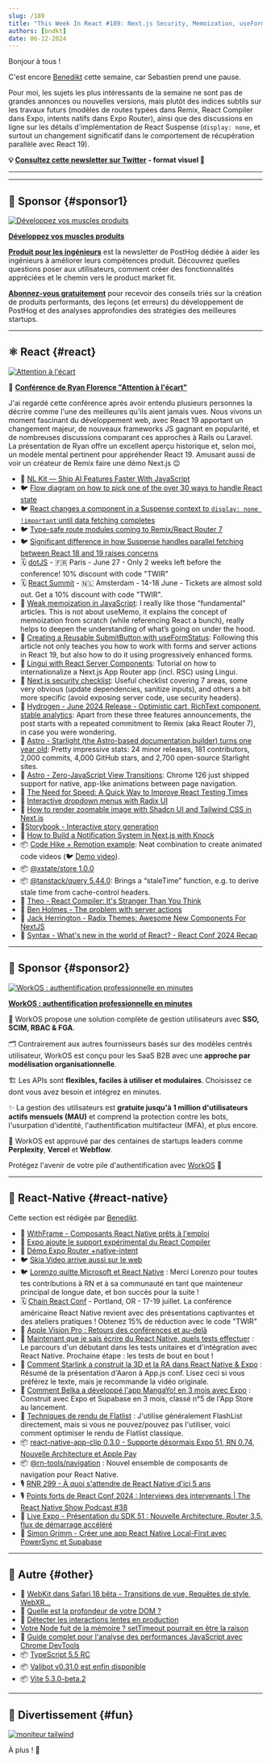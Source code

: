 ```yaml
---
slug: /189
title: "This Week In React #189: Next.js Security, Memoization, useFormStatus, React State, Remix Typesafe Routes, View Transitions, Astro, Starlight, Hydrogen, Remotion, Lingui, Storybook, Skia Video, Starlink, App Clips, VisionOS..."
authors: [bndkt]
date: 06-12-2024
---
```


Bonjour à tous !

C'est encore [Benedikt](https://x.com/bndkt) cette semaine, car Sebastien prend une pause.

Pour moi, les sujets les plus intéressants de la semaine ne sont pas de grandes annonces ou nouvelles versions, mais plutôt des indices subtils sur les travaux futurs (modèles de routes typées dans Remix, React Compiler dans Expo, intents natifs dans Expo Router), ainsi que des discussions en ligne sur les détails d'implémentation de React Suspense (`display: none`, et surtout un changement significatif dans le comportement de récupération parallèle avec React 19).

<!-- truncate -->

**💡 [Consultez cette newsletter sur Twitter](https://slo.im/thread) - format visuel 🎨**

---


<Support />

---

## 💸 Sponsor {#sponsor1}

[![Développez vos muscles produits](/emails/issues/183/posthog.jpg)](https://newsletter.posthog.com/?utm_source=twir&utm_campaign=twir)

**[Développez vos muscles produits](https://newsletter.posthog.com/?utm_source=twir&utm_campaign=twir)**

[**Produit pour les ingénieurs**](https://newsletter.posthog.com/?utm_source=twir&utm_campaign=twir) est la newsletter de PostHog dédiée à aider les ingénieurs à améliorer leurs compétences produit. Découvrez quelles questions poser aux utilisateurs, comment créer des fonctionnalités appréciées et le chemin vers le product market fit.

[**Abonnez-vous gratuitement**](https://newsletter.posthog.com/?utm_source=twir&utm_campaign=twir) pour recevoir des conseils triés sur la création de produits performants, des leçons (et erreurs) du développement de PostHog et des analyses approfondies des stratégies des meilleures startups.

---

## ⚛️ React {#react}

[![Attention à l'écart](/emails/issues/189/react189.jpg)](https://www.youtube.com/live/1g5ruM-16_Y?t=7443s)

🎥 **[Conférence de Ryan Florence "Attention à l'écart"](https://www.youtube.com/live/1g5ruM-16_Y?t=7443s)**

J'ai regardé cette conférence après avoir entendu plusieurs personnes la décrire comme l'une des meilleures qu'ils aient jamais vues. Nous vivons un moment fascinant du développement web, avec React 19 apportant un changement majeur, de nouveaux frameworks JS gagnant en popularité, et de nombreuses discussions comparant ces approches à Rails ou Laravel. La présentation de Ryan offre un excellent aperçu historique et, selon moi, un modèle mental pertinent pour appréhender React 19. Amusant aussi de voir un créateur de Remix faire une démo Next.js 😉

- 💸 [NL Kit — Ship AI Features Faster With JavaScript](https://nlkit.com)
- 🐦 [Flow diagram on how to pick one of the over 30 ways to handle React state](https://x.com/housecor/status/1799435036736778364)
- 🐦 [React changes a component in a Suspense context to `display: none !important` until data fetching completes](https://x.com/cpojer/status/1798912741383844237)
- 🐦 [Type-safe route modules coming to Remix/React Router 7](https://x.com/pcattori/status/1799194706850504818)
- 🐦 [Significant difference in how Suspense handles parallel fetching between React 18 and 19 raises concerns](https://x.com/TkDodo/status/1800501040766144676)
- 🗓 [dotJS](https://www.dotjs.io/?utm_source=thisweekinreact) - 🇫🇷 Paris - June 27 - Only 2 weeks left before the conference! 10% discount with code "TWIR"
- 🗓 [React Summit](https://reactsummit.com/?utm_source=thisweekinreact) - 🇳🇱 Amsterdam - 14-18 June - Tickets are almost sold out. Get a 10% discount with code "TWIR".
- 📜 [Weak memoization in JavaScript](https://dev.to/thekashey/weak-memoization-in-javascript-4po6): I really like those “fundamental” articles. This is not about useMemo, it explains the concept of memoization from scratch (while referencing React a bunch), really helps to deepen the understanding of what’s going on under the hood.
- 📜 [Creating a Reusable SubmitButton with useFormStatus](https://aurorascharff.no/posts/creating-a-reusable-submitbutton-with-useformstatus/): Following this article not only teaches you how to work with forms and server actions in React 19, but also how to do it using progressively enhanced forms.
- 📜 [Lingui with React Server Components](https://lingui.dev/tutorials/react-rsc): Tutorial on how to internationalize a Next.js App Router app (incl. RSC) using Lingui.
- 📜 [Next.js security checklist](https://blog.arcjet.com/next-js-security-checklist/): Useful checklist covering 7 areas, some very obvious (update dependencies, sanitize inputs), and others a bit more specific (avoid exposing server code, use security headers).
- 📜 [Hydrogen - June 2024 Release - Optimistic cart, RichText component, stable analytics](https://hydrogen.shopify.dev/update/june-2024): Apart from these three features announcements, the post starts with a repeated commitment to Remix (aka React Router 7), in case you were wondering.
- 📜 [Astro - Starlight (the Astro-based documentation builder) turns one year old](https://astro.build/blog/starlight-turns-one/): Pretty impressive stats: 24 minor releases, 181 contributors, 2,000 commits, 4,000 GitHub stars, and 2,700 open-source Starlight sites.
- 📜 [Astro - Zero-JavaScript View Transitions](https://astro.build/blog/future-of-astro-zero-js-view-transitions/): Chrome 126 just shipped support for native, app-like animations between page navigation.
- 📜 [The Need for Speed: A Quick Way to Improve React Testing Times](https://www.helpscout.com/blog/improve-react-testing-times/)
- 📜 [Interactive dropdown menus with Radix UI](https://www.joshuawootonn.com/radix-interactive-dropdown)
- 📜 [How to render zoomable image with Shadcn UI and Tailwind CSS in Next.js](https://www.nico.fyi/blog/easy-zoomable-image-with-shadcn-tailwind)
- 📜[Storybook - Interactive story generation](https://storybook.js.org/blog/interactive-story-generation/)
- 📜 [How to Build a Notification System in Next.js with Knock](https://spacejelly.dev/posts/how-to-build-a-notification-system-in-next-js-with-knock)
- 📦 [Code Hike + Remotion example](https://github.com/code-hike/examples/tree/main/with-remotion): Neat combination to create animated code videos (🐦 [Demo video](https://x.com/pomber/status/1800108854459715864?t=8ickNCn-Orou7665JY31VA&s=19)).
- 📦 [@xstate/store 1.0.0](https://github.com/statelyai/xstate/releases/tag/%40xstate%2Fstore%401.0.0)
- 📦 [@tanstack/query 5.44.0](https://github.com/TanStack/query/releases/tag/v5.44.0): Brings a “staleTime” function, e.g. to derive stale time from cache-control headers.
- 🎥 [Theo - React Compiler: It's Stranger Than You Think](https://www.youtube.com/watch?v=wnXGSwrOw80)
- 🎥 [Ben Holmes - The problem with server actions](https://www.youtube.com/watch?v=GPYAC1qGD44)
- 🎥 [Jack Herrington - Radix Themes: Awesome New Components For NextJS](https://www.youtube.com/watch?v=SKm2XGxbLLM)
- 🎥 [Syntax - What's new in the world of React? - React Conf 2024 Recap](https://www.youtube.com/watch?v=udXZw-9LdOM)

<SubscribeFormEmbed placement="middle" />

---

## 💸 Sponsor {#sponsor2}

[![WorkOS : authentification professionnelle en minutes](/emails/issues/189/WorkOS.jpg)](https://workos.com/?utm_source=thisweekinreact&utm_medium=newsletter&utm_campaign=q22024)

**[WorkOS : authentification professionnelle en minutes](https://workos.com/?utm_source=thisweekinreact&utm_medium=newsletter&utm_campaign=q22024)**

🔐 WorkOS propose une solution complète de gestion utilisateurs avec **SSO, SCIM, RBAC & FGA**.

🗂️ Contrairement aux autres fournisseurs basés sur des modèles centrés utilisateur, WorkOS est conçu pour les SaaS B2B avec une **approche par modélisation organisationnelle**.

🏗️ Les APIs sont **flexibles, faciles à utiliser et modulaires**. Choisissez ce dont vous avez besoin et intégrez en minutes.

✨ La gestion des utilisateurs est **gratuite jusqu'à 1 million d'utilisateurs actifs mensuels (MAU)** et comprend la protection contre les bots, l'usurpation d'identité, l'authentification multifacteur (MFA), et plus encore.

🤝 WorkOS est approuvé par des centaines de startups leaders comme **Perplexity**, **Vercel** et **Webflow**.

Protégez l'avenir de votre pile d'authentification avec [WorkOS](https://workos.com/?utm_source=thisweekinreact&utm_medium=newsletter&utm_campaign=q22024) 🚀

---

## 📱 React-Native {#react-native}

Cette section est rédigée par [Benedikt](https://twitter.com/bndkt).

- 💸 [WithFrame - Composants React Native prêts à l'emploi](https://withfra.me/?utm_source=thisweekinreact&utm_medium=email&utm_campaign=quick-link--2)
- 👀 [Expo ajoute le support expérimental du React Compiler](https://github.com/expo/expo/pull/29168)
- 👀 [Démo Expo Router +native-intent](https://github.com/EvanBacon/expo-router-native-intent-demo)
- 🐦 [Skia Video arrive aussi sur le web](https://x.com/wcandillon/status/1799859456584646663)
- 🐦 [Lorenzo quitte Microsoft et React Native](https://x.com/Kelset/status/1800158749811966280?t=jif1MJRNNYc3wIE1cIUJvw&s=19) : Merci Lorenzo pour toutes tes contributions à RN et à sa communauté en tant que mainteneur principal de longue date, et bon succès pour la suite !
- 🗓 [Chain React Conf](https://chainreactconf.com/?utm_source=thisweekinreact) - Portland, OR - 17-19 juillet. La conférence américaine React Native revient avec des présentations captivantes et des ateliers pratiques ! Obtenez 15% de réduction avec le code "TWIR"
- 📜 [Apple Vision Pro : Retours des conférences et au-delà](https://www.callstack.com/blog/apple-vision-pro-insights-from-conferences-and-beyond)
- 📜 [Maintenant que je sais écrire du React Native, quels tests effectuer](https://thoughtbot.com/blog/now-that-i-can-write-react-native-what-should-i-test) : Le parcours d'un débutant dans les tests unitaires et d'intégration avec React Native. Prochaine étape : les tests de bout en bout !
- 📜 [Comment Starlink a construit la 3D et la RA dans React Native & Expo](https://www.notjust.dev/blog/react-native-starlink) : Résumé de la présentation d'Aaron à App.js conf. Lisez ceci si vous préférez le texte, mais je recommande la vidéo originale.
- 📜 [Comment Belka a développé l'app MangaYo! en 3 mois avec Expo](https://expo.dev/blog/how-belka-built-mangayo-app-in-just-3-months-with-expo) : Construit avec Expo et Supabase en 3 mois, classé n°5 de l'App Store au lancement.
- 📜 [Techniques de rendu de Flatlist](https://www.andydevs.dev/articles/flatlist-rendering-techniques) : J'utilise généralement FlashList directement, mais si vous ne pouvez/pouvez pas l'utiliser, voici comment optimiser le rendu de Flatlist classique.
- 📦 [react-native-app-clip 0.3.0 - Supporte désormais Expo 51, RN 0.74, Nouvelle Architecture et Apple Pay](https://github.com/bndkt/react-native-app-clip/releases/tag/v0.3.0)
- 📦 [@rn-tools/navigation](https://github.com/ajsmth/rn-tools/blob/main/packages/navigation/readme.md) : Nouvel ensemble de composants de navigation pour React Native.
- 🎙️ [RNR 299 - À quoi s'attendre de React Native d'ici 5 ans](https://www.reactnativeradio.com/episodes/rnr-299-what-to-expect-from-react-native-in-5-years)
- 🎙️ [Points forts de React Conf 2024 : Interviews des intervenants | The React Native Show Podcast #38](https://www.youtube.com/watch?v=EP2IzK6rPv8)
- 🎥 [Live Expo - Présentation du SDK 51 : Nouvelle Architecture, Router 3.5, flux de démarrage accéléré](https://www.youtube.com/watch?v=k1ISWPgP4S4)
- 🎥 [Simon Grimm - Créer une app React Native Local-First avec PowerSync et Supabase](https://www.youtube.com/watch?v=xvvVGOyRgZg)

---

## 🔀 Autre {#other}

- 📜 [WebKit dans Safari 18 bêta - Transitions de vue, Requêtes de style, WebXR...](https://webkit.org/blog/15443/news-from-wwdc24-webkit-in-safari-18-beta/)
- 📜 [Quelle est la profondeur de votre DOM ?](https://frontendatscale.com/blog/how-deep-is-your-dom/)
- 📜 [Détecter les interactions lentes en production](https://web.dev/articles/find-slow-interactions-in-the-field)
- [Votre Node fuit de la mémoire ? setTimeout pourrait en être la raison](https://lucumr.pocoo.org/2024/6/5/node-timeout/)
- 📜 [Guide complet pour l'analyse des performances JavaScript avec Chrome DevTools](https://blog.jiayihu.net/comprenhensive-guide-chrome-performance/)
- 📦 [TypeScript 5.5 RC](https://devblogs.microsoft.com/typescript/announcing-typescript-5-5-rc/?t)
- 📦 [Valibot v0.31.0 est enfin disponible](https://valibot.dev/blog/valibot-v0.31.0-is-finally-available/)
- 📦 [Vite 5.3.0-beta.2](https://github.com/vitejs/vite/blob/v5.3.0-beta.2/packages/vite/CHANGELOG.md#530-beta2-2024-06-10)

---

## 🤭 Divertissement {#fun}

[![moniteur tailwind](/emails/issues/189/meme.jpg)](https://x.com/thekitze/status/1788852862669217805)

À plus ! 👋